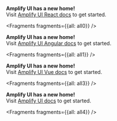 <FilterContent framework="react">
<Callout warning={true}>

  __Amplify UI has a new home!__  
  Visit [Amplify UI React docs](https://ui.docs.amplify.aws/?platform=react) to get started.

</Callout>


<Fragments fragments={{all: all0}} />

</FilterContent>

<FilterContent framework="angular">
<Callout warning={true}>

  __Amplify UI has a new home!__  
  Visit [Amplify UI Angular docs](https://ui.docs.amplify.aws/?platform=angular) to get started.

</Callout>


<Fragments fragments={{all: all1}} />
</FilterContent>

<FilterContent framework="vue">
<Callout warning={true}>

  __Amplify UI has a new home!__  
  Visit [Amplify UI Vue docs](https://ui.docs.amplify.aws/?platform=vue) to get started.

</Callout>


<Fragments fragments={{all: all3}} />
</FilterContent>

<FilterContent framework="next">
<Callout warning={true}>

  __Amplify UI has a new home!__  
  Visit [Amplify UI docs](https://ui.docs.amplify.aws) to get started.

</Callout>


<Fragments fragments={{all: all4}} />
</FilterContent>
